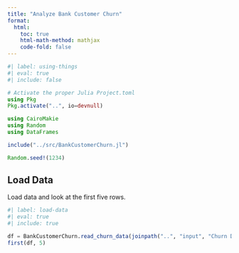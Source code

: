 ```yaml
---
title: "Analyze Bank Customer Churn"
format:
  html:
    toc: true
    html-math-method: mathjax
    code-fold: false
---
```


```julia
#| label: using-things
#| eval: true
#| include: false

# Activate the proper Julia Project.toml
using Pkg
Pkg.activate("..", io=devnull)

using CairoMakie
using Random
using DataFrames

include("../src/BankCustomerChurn.jl")

Random.seed!(1234)
```

## Load Data

Load data and look at the first five rows.

```julia
#| label: load-data
#| eval: true
#| include: true

df = BankCustomerChurn.read_churn_data(joinpath("..", "input", "Churn Data.csv"))
first(df, 5)
```
